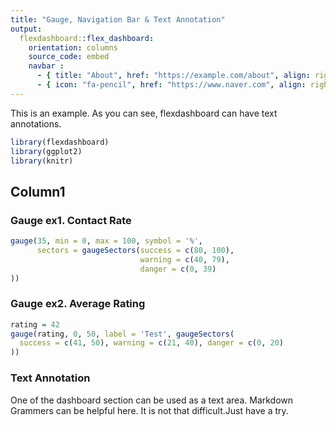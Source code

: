 ```yaml
---
title: "Gauge, Navigation Bar & Text Annotation"
output: 
  flexdashboard::flex_dashboard:
    orientation: columns
    source_code: embed
    navbar :
      - { title: "About", href: "https://example.com/about", align: right }
      - { icon: "fa-pencil", href: "https://www.naver.com", align: right}
---
```


This is an example. As you can see, flexdashboard can have text annotations.

```r
library(flexdashboard)
library(ggplot2)
library(knitr)
```

Column1
-----------------------------------------------------------------------
### Gauge ex1. Contact Rate

```r
gauge(35, min = 0, max = 100, symbol = '%',
      sectors = gaugeSectors(success = c(80, 100),
                             warning = c(40, 79),
                             danger = c(0, 39)
))

```

### Gauge ex2. Average Rating 

```r
rating = 42
gauge(rating, 0, 50, label = 'Test', gaugeSectors(
  success = c(41, 50), warning = c(21, 40), danger = c(0, 20)
))

```

### Text Annotation

One of the dashboard section can be used as a text area.
Markdown Grammers can be helpful here.
It is not that difficult.Just have a try. 




